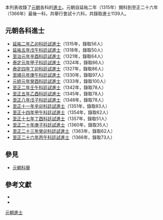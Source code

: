 本列表收錄了[[元朝|元朝]]各科的[[進士|進士]]。元朝自延祐二年（1315年）開科到至正二十六年（1366年）最後一科，共舉行會試十六科，共錄取進士1139人。

== 元朝各科進士 ==
* [[:Template:延祐二年乙卯科廷試金榜|延祐二年乙卯科廷試進士]]（1315年，錄取56人）
* [[:Template:延祐五年戊午科廷試金榜|延祐五年戊午科廷試進士]]（1318年，錄取50人）
* [[:Template:至治元年辛酉科廷試金榜|至治元年辛酉科廷試進士]]（1321年，錄取64人）
* [[:Template:泰定元年甲子科廷試金榜|泰定元年甲子科廷試進士]]（1324年，錄取86人）
* [[:Template:泰定四年丁卯科廷試金榜|泰定四年丁卯科廷試進士]]（1327年，錄取86人）
* [[:Template:至順元年庚午科廷試金榜|至順元年庚午科廷試進士]]（1330年，錄取97人）
* [[:Template:元統元年癸酉科廷試金榜|元統元年癸酉科廷試進士]]（1333年，錄取100人）
* [[:Template:至正二年壬午科廷試金榜|至正二年壬午科廷試進士]]（1342年，錄取78人）
* [[:Template:至正五年乙酉科廷試金榜|至正五年乙酉科廷試進士]]（1345年，錄取78人）
* [[:Template:至正八年戊子科廷試金榜|至正八年戊子科廷試進士]]（1348年，錄取78人）
* [[:Template:至正十一年辛卯科廷試金榜|至正十一年辛卯科廷試進士]]（1351年，錄取83人）
* [[:Template:至正十四年甲午科廷試金榜|至正十四年甲午科廷試進士]]（1354年，錄取62人）
* [[:Template:至正十七年丁酉科廷試金榜|至正十七年丁酉科廷試進士]]（1357年，錄取51人）
* [[:Template:至正二十年庚子科廷試金榜|至正二十年庚子科廷試進士]]（1360年，錄取35人）
* [[:Template:至正二十三年癸卯科廷試金榜|至正二十三年癸卯科廷試進士]]（1363年，錄取62人）
* [[:Template:至正二十六年丙午科廷試金榜|至正二十六年丙午科廷試進士]]（1366年，錄取73人）

== 參見 ==
* [[元朝科舉|元朝科舉]]

== 參考文獻 ==
* {{cite book|title=《元代進士輯考》|author=[[蕭啟慶|蕭啟慶]]|year=2012|publisher=[[中央研究院歷史語言研究所|中央研究院歷史語言研究所]]}}
* {{cite book|title=《元代进士研究》|author=桂栖鹏|year=2001|publisher=兰州大学出版社}}

[[Category:元朝進士|]]